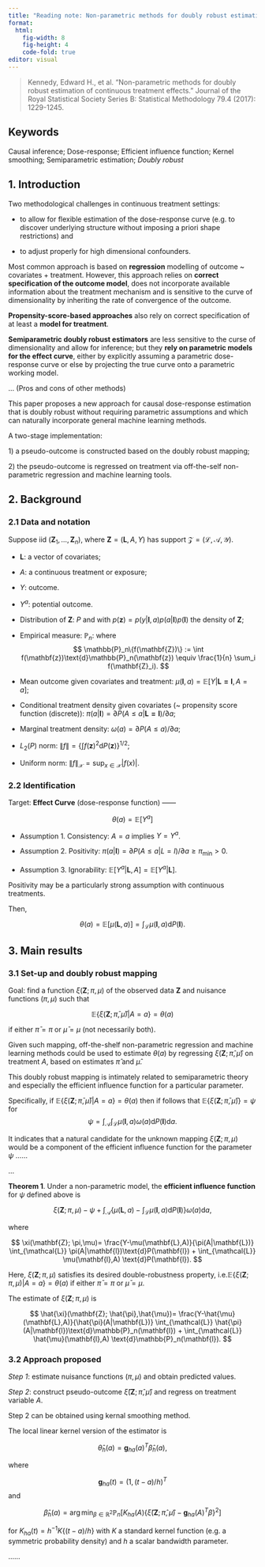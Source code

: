 ```yaml
---
title: "Reading note: Non-parametric methods for doubly robust estimation of continuous treatment effects"
format: 
  html:
    fig-width: 8
    fig-height: 4
    code-fold: true
editor: visual
---
```


> Kennedy, Edward H., et al. "Non-parametric methods for doubly robust estimation of continuous treatment effects." Journal of the Royal Statistical Society Series B: Statistical Methodology 79.4 (2017): 1229-1245.

## Keywords

Causal inference; Dose-response; Efficient influence function; Kernel smoothing; Semiparametric estimation; *Doubly robust*

## 1. Introduction

Two methodological challenges in continuous treatment settings:

-   to allow for flexible estimation of the dose-response curve (e.g. to discover underlying structure without imposing a priori shape restrictions) and

-   to adjust properly for high dimensional confounders.

Most common approach is based on **regression** modelling of outcome \~ covariates + treatment. However, this approach relies on **correct specification of the outcome model**, does not incorporate available information about the treatment mechanism and is sensitive to the curve of dimensionality by inheriting the rate of convergence of the outcome.

**Propensity-score-based approaches** also rely on correct specification of at least a **model for treatment**.

**Semiparametric doubly robust estimators** are less sensitive to the curse of dimensionality and allow for inference; but they **rely on parametric models for the effect curve**, either by explicitly assuming a parametric dose-response curve or else by projecting the true curve onto a parametric working model.

... (Pros and cons of other methods)

This paper proposes a new approach for causal dose-response estimation that is doubly robust without requiring parametric assumptions and which can naturally incorporate general machine learning methods.

A two-stage implementation:

1\) a pseudo-outcome is constructed based on the doubly robust mapping;

2\) the pseudo-outcome is regressed on treatment via off-the-self non-parametric regression and machine learning tools.

## 2. Background

### 2.1 Data and notation

Suppose iid $(\mathbf{Z}_1, \ldots,\mathbf{Z}_n)$, where $\mathbf{Z} = (\mathbf{L}, A, Y)$ has support $\mathcal{Z}=(\mathcal{L}, \mathcal{A}, \mathcal{Y})$.

-   $\mathbf{L}$: a vector of covariates;

-   $A$: a continuous treatment or exposure;

-   $Y$: outcome.

-   $Y^a$: potential outcome.

-   Distribution of $\mathbf{Z}$: $P$ and with $p(\mathbf{z}) = p(y|\mathbf{l}, a)p(a|\mathbf{l})p(\mathbf{l})$ the density of $\mathbf{Z}$;

-   Empirical measure: $\mathbb{P}_n$: where $$
      \mathbb{P}_n\{f(\mathbf{Z})\} := \int f(\mathbf{z})\text{d}\mathbb{P}_n(\mathbf{z}) \equiv \frac{1}{n} \sum_i f(\mathbf{Z}_i). 
    $$

-   Mean outcome given covariates and treatment: $\mu(\mathbf{l}, a) = \mathbb{E}[Y|\mathbf{L=l}, A=a]$;

-   Conditional treatment density given covariates (\~ propensity score function (discrete)): $\pi(a|\mathbf{l}) = \partial P(A \leq a|\mathbf{L=l}) / \partial a$;

-   Marginal treatment density: $\omega(a) = \partial P(A\leq a)/ \partial a$;

-   $L_2(P)$ norm: $\|f\|=\{\int f(\mathbf{z})^2 \text{d} P(\mathbf{z})\}^{1/2}$;

-   Uniform norm: $\|f\|_{\mathcal{X}}=\sup_{x\in \mathcal{X}}|f(x)|$.

### 2.2 Identification

Target: **Effect Curve** (dose-response function) ------

$$
\theta(a) = \mathbb{E}[Y^a]
$$

-   Assumption 1. Consistency: $A = a$ implies $Y=Y^a$.

-   Assumption 2. Positivity: $\pi(a|\mathbf{l})=\partial P(A≤a|L=l)/\partial a \geq \pi_{\min}>0$.

-   Assumption 3. Ignorability: $\mathbb{E}[Y^a|\mathbf{L}, A] =\mathbb{E}[Y^a|\mathbf{L}]$.

Positivity may be a particularly strong assumption with continuous treatments.

Then,

$$
\theta(a) = \mathbb{E}[\mu(\mathbf{L}, a)] = \int_\mathcal{L} \mu(\mathbf{l},a) \text{d}P(\mathbf{l}).
$$

## 3. Main results

### 3.1 Set-up and doubly robust mapping

Goal: find a function $\xi(\mathbf{Z};\pi, \mu)$ of the observed data $\mathbf{Z}$ and nuisance functions $(\pi,\mu)$ such that

$$
\mathbb{E}\{\xi(\mathbf{Z}; \bar{\pi}, \bar{\mu})|A=a\} = \theta(a)
$$

if either $\bar{\pi} = \pi$ or $\bar{\mu}=\mu$ (not necessarily both).

Given such mapping, off-the-shelf non-parametric regression and machine learning methods could be used to estimate $\theta(a)$ by regressing $\xi(\mathbf{Z};\hat{\pi},\hat{\mu})$ on treatment $A$, based on estimates $\hat{\pi}$ and $\hat{\mu}$.

This doubly robust mapping is intimately related to semiparametric theory and especially the efficient influence function for a particular parameter.

Specifically, if $\mathbb{E}\{\xi(\mathbf{Z}; \bar{\pi}, \bar{\mu})|A=a\} = \theta(a)$ then if follows that $\mathbb{E}\{\xi(\mathbf{Z}; \bar{\pi},\bar{\mu})\}=\psi$ for $$
\psi = \int_{\mathcal{A}}\int_{\mathcal{L}} \mu(\mathbf{l},a) \omega(a)\text{d}P(\mathbf{l})\text{d}a.
$$

It indicates that a natural candidate for the unknown mapping $\xi(\mathbf{Z};\pi, \mu)$ would be a component of the efficient influence function for the parameter $\psi$ ......

...

**Theorem 1**. Under a non-parametric model, the **efficient influence function** for $\psi$ defined above is

$$
\xi(\mathbf{Z}; \pi, \mu) - \psi + \int_{\mathcal{A}} \left\{\mu(\mathbf{L}, a) - \int_{\mathcal{L}} \mu(\mathbf{l},a) \text{d}P(\mathbf{l})\right\} \omega(a) \text{d}a, 
$$

where

$$
\xi(\mathbf{Z}; \pi,\mu)= \frac{Y-\mu(\mathbf{L},A)}{\pi(A|\mathbf{L})} \int_{\mathcal{L}} \pi(A|\mathbf{l})\text{d}P(\mathbf{l}) + \int_{\mathcal{L}} \mu(\mathbf{l},A) \text{d}P(\mathbf{l}).
$$

Here, $\xi(\mathbf{Z};\pi,\mu)$ satisfies its desired double-robustness property, i.e.$\mathbb{E}\{\xi(\mathbf{Z};\pi,\mu)|A=a\}=\theta(a)$ if either $\bar{\pi}=\pi$ or $\bar{\mu}=\mu$.

The estimate of $\xi(\mathbf{Z};\pi,\mu)$ is

$$
\hat{\xi}(\mathbf{Z}; \hat{\pi},\hat{\mu})= \frac{Y-\hat{\mu}(\mathbf{L},A)}{\hat{\pi}(A|\mathbf{L})} \int_{\mathcal{L}} \hat{\pi}(A|\mathbf{l})\text{d}\mathbb{P}_n(\mathbf{l}) + \int_{\mathcal{L}} \hat{\mu}(\mathbf{l},A) \text{d}\mathbb{P}_n(\mathbf{l}).
$$

### 3.2 Approach proposed

*Step 1*: estimate nuisance functions $(\pi,\mu)$ and obtain predicted values.

*Step 2*: construct pseudo-outcome $\hat{\xi}(\mathbf{Z};\hat{\pi},\hat{\mu})$ and regress on treatment variable $A$.

Step 2 can be obtained using kernal smoothing method.

The local linear kernel version of the estimator is

$$
\hat{\theta}_h(a) = \mathbf{g}_{ha}(a)^T \hat{\beta}_h(a),
$$

where

$$
\mathbf{g}_{ha}(t) = (1, (t-a)/h)^T
$$ and

$$
\hat{\beta}_h(a) = \arg\min_{\beta \in \mathbb{R}^2} \mathbb{P}_n[K_{ha}(A) \{\hat{\xi}(\mathbf{Z}; \hat{\pi},\hat{\mu}) - \mathbf{g}_{ha}(A)^T \beta\}^2]
$$

for $K_{ha}(t)= h^{-1}K\{(t-a)/h\}$ with $K$ a standard kernel function (e.g. a symmetric probability density) and $h$ a scalar bandwidth parameter.

......
